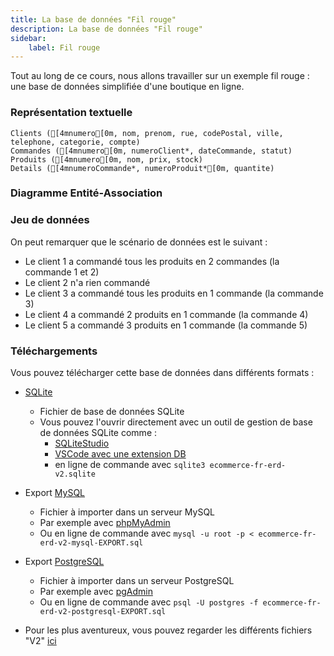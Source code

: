 ```yaml
---
title: La base de données "Fil rouge"
description: La base de données "Fil rouge"
sidebar:
    label: Fil rouge
---
```



<Slide>

Tout au long de ce cours, nous allons travailler sur un exemple fil rouge : une base de données simplifiée d'une boutique en ligne.

</Slide>
<Slide>

### Représentation textuelle

```ansi
Clients ([4mnumero[0m, nom, prenom, rue, codePostal, ville, telephone, categorie, compte)
Commandes ([4mnumero[0m, numeroClient*, dateCommande, statut)
Produits ([4mnumero[0m, nom, prix, stock)
Details ([4mnumeroCommande*, numeroProduit*[0m, quantite)
```
</Slide>
<Slide>

### Diagramme Entité-Association


<Boutique />

</Slide>
<Slide>

### Jeu de données


<DBecommerce2 />


</Slide>
<Slide title="Jeu de données">

On peut remarquer que le scénario de données est le suivant :

* Le client 1 a commandé tous les produits en 2 commandes (la commande 1 et 2)
* Le client 2 n'a rien commandé
* Le client 3 a commandé tous les produits en 1 commande (la commande 3)
* Le client 4 a commandé 2 produits en 1 commande (la commande 4)
* Le client 5 a commandé 3 produits en 1 commande (la commande 5)

</Slide>
<Slide>

### Téléchargements

Vous pouvez télécharger cette base de données dans différents formats :

* [SQLite](/bdd/public/sample/ecommerce/ecommerce-fr-erd-v2.sqlite) 
    * Fichier de base de données SQLite
    * Vous pouvez l'ouvrir directement avec un outil de gestion de base de données SQLite comme :
        * [SQLiteStudio](https://sqlitestudio.pl/)
        * [VSCode avec une extension DB](https://marketplace.visualstudio.com/items?itemName=cweijan.dbclient-jdbc)
        * en ligne de commande avec `sqlite3 ecommerce-fr-erd-v2.sqlite`

* Export [MySQL](/bdd/public/sample/ecommerce/ecommerce-fr-erd-v2-mysql-EXPORT.sql)
    * Fichier à importer dans un serveur MySQL
    * Par exemple avec [phpMyAdmin](https://www.phpmyadmin.net/)
    * Ou en ligne de commande avec `mysql -u root -p < ecommerce-fr-erd-v2-mysql-EXPORT.sql`

* Export [PostgreSQL](/bdd/public/sample/ecommerce/ecommerce-fr-erd-v2-postgresql-EXPORT.sql)
    * Fichier à importer dans un serveur PostgreSQL
    * Par exemple avec [pgAdmin](https://www.pgadmin.org/)
    * Ou en ligne de commande avec `psql -U postgres -f ecommerce-fr-erd-v2-postgresql-EXPORT.sql`


* Pour les plus aventureux, vous pouvez regarder les différents fichiers "V2" [ici](https://github.com/erralb/bdd/tree/master/public/sample/ecommerce)

</Slide>
